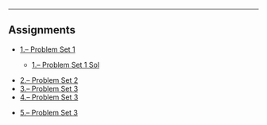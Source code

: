 ***
## Assignments


<ul class="fa-ul">

<li><i class="fa-li fa fa-pencil-square-o"></i><a target="_blank" href=./hw/hw1/hw1.html>1.-- Problem Set 1</a>

<ul class="fa-ul">

<li><i class="fa-li fa fa-check-square"></i><a target="_blank" href=./hw/hw1/hw1_sol.html>1.-- Problem Set 1 Sol</a>

</ul>


<li><i class="fa-li fa fa-pencil-square-o"></i><a target="_blank" href=./hw/hw2/hw2.html>2.-- Problem Set 2</a>
<li><i class="fa-li fa fa-pencil-square-o"></i><a target="_blank" href=./hw/hw1/hw1.html>3.-- Problem Set 3</a>
<li><i class="fa-li fa fa-pencil-square-o"></i><a target="_blank" href=./hw/hw1/hw1.html>4.-- Problem Set 3</a>
<li><i class="fa-li fa fa-pencil-square-o"></i><a target="_blank" href=./hw/hw1/hw1.html>5.-- Problem Set 3</a>


</ul>

